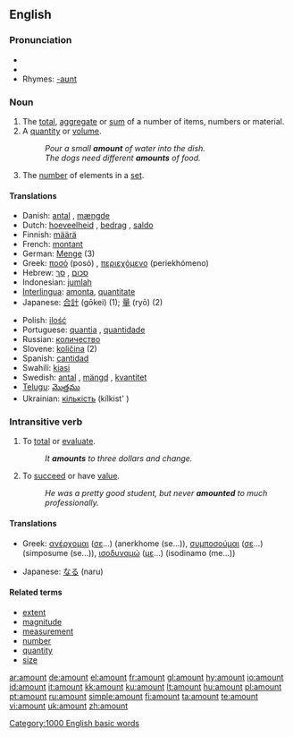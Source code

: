 ==English==

===Pronunciation===
*{{AHD|/ə-mount'/}}
*{{audio|en-us-amount.ogg|Audio (US)}}
*Rhymes: [[Rhymes:English:-aʊnt|-aʊnt]]

===Noun===
{{en-noun}}

# The [[total]], [[aggregate]] or [[sum]] of a number of items, numbers or material.
# A [[quantity]] or [[volume]].
#:''Pour a small '''amount''' of water into the dish.''
#:''The dogs need different '''amounts''' of food.''
# The [[number]] of elements in a [[set]].

====Translations====
{{top}}
*Danish: [[antal]] {{n}}, [[mængde]] {{c}}
*Dutch: [[hoeveelheid]] {{f}}, [[bedrag]] {{n}}, [[saldo]] {{n}}
*Finnish: [[määrä]]
*French: [[montant]] {{m}}
*German: [[Menge]] {{m}} (3)
*Greek: [[ποσό]] (posó) {{n}}, [[περιεχόμενο]] (periekhómeno) {{n}}
*Hebrew: [[סכום]] {{m}}, [[סך]] {{m}}
*Indonesian: [[jumlah]]
*[[Interlingua]]: [[amonta]], [[quantitate]]
*Japanese: [[合計]] (gōkei) (1); [[量]] (ryō) (2)
{{mid}}
*Polish: [[ilość]] {{f}}
*Portuguese: [[quantia]] {{f}}, [[quantidade]] {{f}}
*Russian: [[количество]]
*Slovene: [[količina]] {{f}} (2)
*Spanish: [[cantidad]] {{f}}
*Swahili: [[kiasi]]
*Swedish: [[antal]] {{n}}, [[mängd]] {{c}}, [[kvantitet]] {{c}}
*[[Telugu]]: [[మొత్తము]]
*Ukrainian: [[кількість]] (kílkist' ) {{f}}
{{bottom}}

===Intransitive verb===
{{rfc-trverb|Intransitive verb}}
{{en-verb}}

# To [[total]] or [[evaluate]].
#:''It '''amounts''' to three dollars and change.''
# To [[succeed]] or have [[value]].
#:''He was a pretty good student, but never '''amounted''' to much professionally.''

====Translations====
{{top}}
*Greek: [[ανέρχομαι]] ([[σε]]...) (anerkhome (se...)), [[συμποσούμαι]] ([[σε]]...) (simposume (se...)), [[ισοδυναμώ]] ([[με]]...) (isodinamo (me...))
{{mid}}
*Japanese: [[なる]] (naru)
{{bottom}}

====Related terms====
*[[extent]]
*[[magnitude]]
*[[measurement]]
*[[number]]
*[[quantity]]
*[[size]]

[[Category:1000 English basic words]]

[[ar:amount]]
[[de:amount]]
[[el:amount]]
[[fr:amount]]
[[gl:amount]]
[[hy:amount]]
[[io:amount]]
[[id:amount]]
[[it:amount]]
[[kk:amount]]
[[ku:amount]]
[[lt:amount]]
[[hu:amount]]
[[pl:amount]]
[[pt:amount]]
[[ru:amount]]
[[simple:amount]]
[[fi:amount]]
[[ta:amount]]
[[te:amount]]
[[vi:amount]]
[[uk:amount]]
[[zh:amount]]
